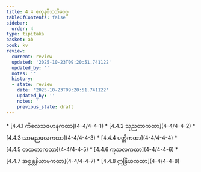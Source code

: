 ```yaml
---
title: 4.4 ဧကူနဝီသတိမဝဂ္ဂ
tableOfContents: false
sidebar:
  order: 4
type: tipitaka
basket: ab
book: kv
review:
  current: review
  updated: '2025-10-23T09:20:51.741122'
  updated_by: ''
  notes: ''
  history:
  - state: review
    date: '2025-10-23T09:20:51.741122'
    updated_by: ''
    notes: ''
    previous_state: draft
---
```



<ReviewStatus review={frontmatter.review} showDetails={true} />

<HypothesisAnnotation frontmatter={frontmatter} />

<DynamicBreadcrumb />



<TableOfContents book="kv" section="4.4">
* [4.4.1 ကိလေသဇဟနကထာ](4-4/4-4-1)
* [4.4.2 သုညတာကထာ](4-4/4-4-2)
* [4.4.3 သာမညဖလကထာ](4-4/4-4-3)
* [4.4.4 ပတ္တိကထာ](4-4/4-4-4)
* [4.4.5 တထတာကထာ](4-4/4-4-5)
* [4.4.6 ကုသလကထာ](4-4/4-4-6)
* [4.4.7 အစ္စန္တနိယာမကထာ](4-4/4-4-7)
* [4.4.8 ဣန္ဒြိယကထာ](4-4/4-4-8)
</TableOfContents>